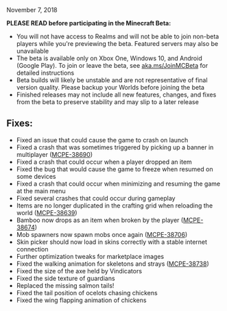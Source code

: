 November 7, 2018

**PLEASE READ before participating in the Minecraft Beta:**

-   You will not have access to Realms and will not be able to join non-beta players while you're previewing the beta. Featured servers may also be unavailable
-   The beta is available only on Xbox One, Windows 10, and Android (Google Play). To join or leave the beta, see [aka.ms/JoinMCBeta](http://aka.ms/JoinMCBeta) for detailed instructions
-   Beta builds will likely be unstable and are not representative of final version quality. Please backup your Worlds before joining the beta
-   Finished releases may not include all new features, changes, and fixes from the beta to preserve stability and may slip to a later release

## **Fixes:**

-   Fixed an issue that could cause the game to crash on launch
-   Fixed a crash that was sometimes triggered by picking up a banner in multiplayer ([MCPE-38690](https://bugs.mojang.com/browse/MCPE-38690))
-   Fixed a crash that could occur when a player dropped an item
-   Fixed the bug that would cause the game to freeze when resumed on some devices
-   Fixed a crash that could occur when minimizing and resuming the game at the main menu
-   Fixed several crashes that could occur during gameplay
-   Items are no longer duplicated in the crafting grid when reloading the world ([MCPE-38639](https://bugs.mojang.com/browse/MCPE-38639))
-   Bamboo now drops as an item when broken by the player ([MCPE-38674](https://bugs.mojang.com/browse/MCPE-38674))
-   Mob spawners now spawn mobs once again ([MCPE-38706](https://bugs.mojang.com/browse/MCPE-38706))
-   Skin picker should now load in skins correctly with a stable internet connection
-   Further optimization tweaks for marketplace images
-   Fixed the walking animation for skeletons and strays ([MCPE-38738](https://bugs.mojang.com/browse/MCPE-38738))
-   Fixed the size of the axe held by Vindicators
-   Fixed the side texture of guardians
-   Replaced the missing salmon tails!
-   Fixed the tail position of ocelots chasing chickens
-   Fixed the wing flapping animation of chickens